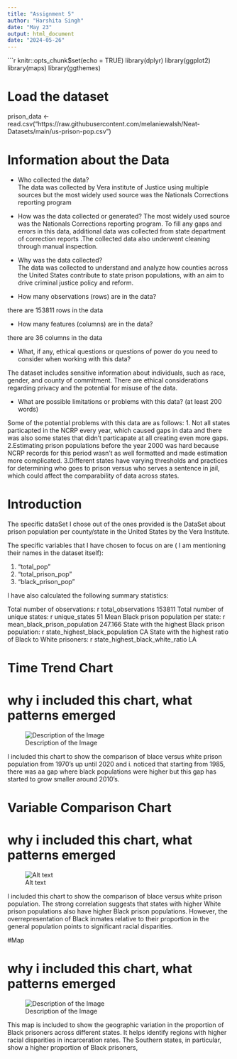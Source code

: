 ```yaml
---
title: "Assignment 5"
author: "Harshita Singh"
date: "May 23"
output: html_document
date: "2024-05-26"
---
```


 ```r
knitr::opts_chunk$set(echo = TRUE)
library(dplyr)
library(ggplot2)
library(maps)
library(ggthemes)

# Load the dataset
prison_data <- read.csv("https://raw.githubusercontent.com/melaniewalsh/Neat-Datasets/main/us-prison-pop.csv")

# Information about the Data

- Who collected the data?  
The data was collected by Vera institute of Justice using multiple sources but the most widely used source was the Nationals Corrections reporting program

- How was the data collected or generated? 
The most widely used source was the Nationals Corrections reporting program. To fill any gaps and errors in this data, additional data was collected from state department of correction reports .The collected data also underwent cleaning through manual inspection.


- Why was the data collected?  
The data was collected to understand and analyze how counties across the United States contribute to state prison populations, with an aim to drive criminal justice policy and reform. 

- How many observations (rows) are in the data? 

 there are 153811 rows in the data 

- How many features (columns) are in the data? 

there are 36 columns in the data 

- What, if any, ethical questions or questions of power do you need to consider when working with this data? 

The dataset includes sensitive information about individuals, such as race, gender, and county of commitment. There are ethical considerations regarding privacy and the potential for misuse of the data. 

- What are possible limitations or problems with this data?  (at least 200 words)

Some of the potential problems with this data are as follows:
1. Not all states particapted in the NCRP every year, which caused gaps in data and there was also some states that didn't particapate at all creating even more gaps.
2.Estimating prison populations before the year 2000 was hard because NCRP records for this period wasn't as well formatted and made estimation more complicated.
3.Different states have varying thresholds and practices for determining who goes to prison versus who serves a sentence in jail, which could affect the comparability of data across states.



# Introduction 

The specific dataSet I chose out of the ones provided is the DataSet about prison population per county/state in the United States by the Vera Institute. 

The specific variables that I have chosen to focus on are ( I am mentioning their names in the dataset itself):

1. "total_pop"
2. "total_prison_pop"
3. "black_prison_pop"


I have also calculated the following summary statistics: 

Total number of observations: r total_observations
153811
Total number of unique states: r unique_states
51
Mean Black prison population per state: r mean_black_prison_population
247.166
State with the highest Black prison population: r state_highest_black_population
CA
State with the highest ratio of Black to White prisoners: r state_highest_black_white_ratio
LA



# Time Trend Chart

# why i included this chart, what patterns emerged 

![Description of the Image](/Users/harshitasingh/Downloads/RCHART.png)


I included this chart to show the comparison of blace versus white prison population from 1970's up until 2020 and i. noticed that starting from 1985, there was aa gap where black populations were higher but this gap has started to grow smaller around  2010's. 


  
# Variable Comparison Chart

# why i included this chart, what patterns emerged 

![Alt text](/Users/harshitasingh/Downloads/RCOMPARE.png)


I included this chart to show the comparison of blace versus white prison population. The strong correlation suggests that states with higher White prison populations also have higher Black prison populations. However, the overrepresentation of Black inmates relative to their proportion in the general population points to significant racial disparities.



#Map

# why i included this chart, what patterns emerged 

![Description of the Image](/Users/harshitasingh/Downloads/RMAP.png)


This map is included to show the geographic variation in the proportion of Black prisoners across different states. It helps identify regions with higher racial disparities in incarceration rates. The Southern states, in particular, show a higher proportion of Black prisoners,

